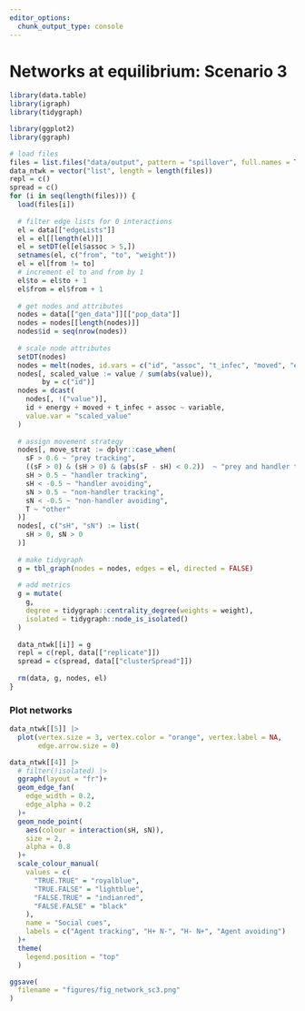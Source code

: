 ```yaml
---
editor_options: 
  chunk_output_type: console
---
```

  
# Networks at equilibrium: Scenario 3
  
```r
library(data.table)
library(igraph)
library(tidygraph)

library(ggplot2)
library(ggraph)
```


```r
# load files
files = list.files("data/output", pattern = "spillover", full.names = T)
data_ntwk = vector("list", length = length(files))
repl = c()
spread = c()
for (i in seq(length(files))) {
  load(files[i])
  
  # filter edge lists for 0 interactions
  el = data[["edgeLists"]]
  el = el[[length(el)]]
  el = setDT(el[el$assoc > 5,])
  setnames(el, c("from", "to", "weight"))
  el = el[from != to]
  # increment el to and from by 1
  el$to = el$to + 1
  el$from = el$from + 1
  
  # get nodes and attributes
  nodes = data[["gen_data"]][["pop_data"]]
  nodes = nodes[[length(nodes)]]
  nodes$id = seq(nrow(nodes))
  
  # scale node attributes
  setDT(nodes)
  nodes = melt(nodes, id.vars = c("id", "assoc", "t_infec", "moved", "energy"))
  nodes[, scaled_value := value / sum(abs(value)), 
        by = c("id")]
  nodes = dcast(
    nodes[, !("value")],
    id + energy + moved + t_infec + assoc ~ variable,
    value.var = "scaled_value"
  )
  
  # assign movement strategy
  nodes[, move_strat := dplyr::case_when(
    sF > 0.6 ~ "prey tracking",
    ((sF > 0) & (sH > 0) & (abs(sF - sH) < 0.2))  ~ "prey and handler tracking",
    sH > 0.5 ~ "handler tracking",
    sH < -0.5 ~ "handler avoiding",
    sN > 0.5 ~ "non-handler tracking",
    sN < -0.5 ~ "non-handler avoiding",
    T ~ "other"
  )]
  nodes[, c("sH", "sN") := list(
    sH > 0, sN > 0
  )]
  
  # make tidygraph
  g = tbl_graph(nodes = nodes, edges = el, directed = FALSE)
  
  # add metrics
  g = mutate(
    g,
    degree = tidygraph::centrality_degree(weights = weight),
    isolated = tidygraph::node_is_isolated()
  )
  
  data_ntwk[[i]] = g
  repl = c(repl, data[["replicate"]])
  spread = c(spread, data[["clusterSpread"]])
  
  rm(data, g, nodes, el)
}
```

### Plot networks

```r
data_ntwk[[5]] |> 
  plot(vertex.size = 3, vertex.color = "orange", vertex.label = NA, 
       edge.arrow.size = 0)

data_ntwk[[4]] |>
  # filter(!isolated) |>
  ggraph(layout = "fr")+
  geom_edge_fan(
    edge_width = 0.2,
    edge_alpha = 0.2
  )+
  geom_node_point(
    aes(colour = interaction(sH, sN)),
    size = 2,
    alpha = 0.8
  )+
  scale_colour_manual(
    values = c(
      "TRUE.TRUE" = "royalblue",
      "TRUE.FALSE" = "lightblue",
      "FALSE.TRUE" = "indianred",
      "FALSE.FALSE" = "black"
    ),
    name = "Social cues",
    labels = c("Agent tracking", "H+ N-", "H- N+", "Agent avoiding")
  )+
  theme(
    legend.position = "top"
  )

ggsave(
  filename = "figures/fig_network_sc3.png"
)
```